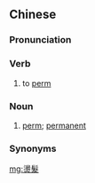 ==Chinese==
{{zh-forms|s=烫发}}

===Pronunciation===
{{zh-pron
|m=tàng髮
|c=tong3 faat3
|cat=v,n
}}

===Verb===
{{zh-verb}}

# to [[perm]]

===Noun===
{{zh-noun}}

# [[perm]]; [[permanent]] {{gloss|hair treatment}}

===Synonyms===
{{zh-dial}}

[[mg:燙髮]]